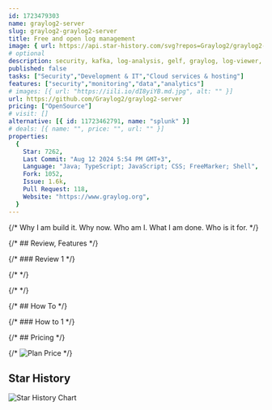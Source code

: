 ```yaml
---
id: 1723479303
name: graylog2-server
slug: graylog2-graylog2-server
title: Free and open log management
image: { url: https://api.star-history.com/svg?repos=Graylog2/graylog2-server }
# optional
description: security, kafka, log-analysis, gelf, graylog, log-viewer, amqp, logging, syslog, logging-server, secure-logging, log-collector, siem, log-management, hacktoberfest,  ,
published: false
tasks: ["Security","Development & IT","Cloud services & hosting"]
features: ["security","monitoring","data","analytics"]
# images: [{ url: "https://iili.io/dI8yiYB.md.jpg", alt: "" }]
url: https://github.com/Graylog2/graylog2-server
pricing: ["OpenSource"]
# visit: []
alternative: [{ id: 11723462791, name: "splunk" }]
# deals: [{ name: "", price: "", url: "" }]
properties:
  {
    Star: 7262,
    Last Commit: "Aug 12 2024 5:54 PM GMT+3",
    Language: "Java; TypeScript; JavaScript; CSS; FreeMarker; Shell",
    Fork: 1052,
    Issue: 1.6k,
    Pull Request: 118,
    Website: "https://www.graylog.org",
  }
---
```


{/* Why I am build it. Why now. Who am I. What I am done. Who is it for. */}

{/* ## Review, Features */}

{/* ### Review 1 */}

{/* <DetailYoutube videoId="" startTime={0} /> */}

{/* <Twitters ids=[] /> */}

{/* ## How To */}

{/* ### How to 1 */}

{/* ## Pricing */}

{/* <Img src="" alt="Plan Price" /> */}

## Star History

![Star History Chart](https://api.star-history.com/svg?repos=Graylog2/graylog2-server)
